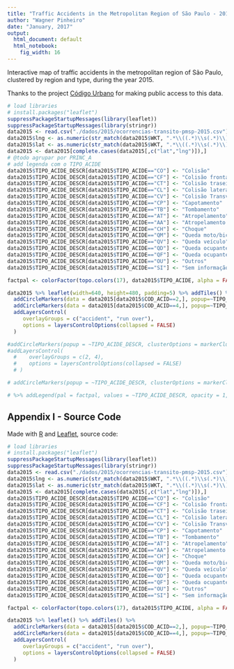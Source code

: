 ```yaml
---
title: "Traffic Accidents in the Metropolitan Region of São Paulo - 2015"
author: "Wagner Pinheiro"
date: "January, 2017"
output:
  html_document: default
  html_notebook:
    fig_width: 16
---
```



Interactive map of traffic accidents in the metropolitan region of São Paulo, clustered by region and type, during the year 2015.

Thanks to the project [Código Urbano](https://github.com/codigourbano) for making public access to this data.


```r
# load libraries
# install.packages("leaflet")
suppressPackageStartupMessages(library(leaflet))
suppressPackageStartupMessages(library(stringr))
data2015 <- read.csv("./dados/2015/ocorrencias-transito-pmsp-2015.csv")
data2015$lng <- as.numeric(str_match(data2015$WKT, ".*\\((.*)\\s(.*)\\)")[,2])
data2015$lat <- as.numeric(str_match(data2015$WKT, ".*\\((.*)\\s(.*)\\)")[,3])
data2015 <- data2015[complete.cases(data2015[,c("lat","lng")]),]
# @todo agrupar por PRINC_A
# add legenda com o TIPO_ACIDE
data2015$TIPO_ACIDE_DESCR[data2015$TIPO_ACIDE=="CO"] <- "Colisão"
data2015$TIPO_ACIDE_DESCR[data2015$TIPO_ACIDE=="CF"] <- "Colisão frontal"
data2015$TIPO_ACIDE_DESCR[data2015$TIPO_ACIDE=="CT"] <- "Colisão traseira"
data2015$TIPO_ACIDE_DESCR[data2015$TIPO_ACIDE=="CL"] <- "Colisão lateral"
data2015$TIPO_ACIDE_DESCR[data2015$TIPO_ACIDE=="CV"] <- "Colisão Transversa"
data2015$TIPO_ACIDE_DESCR[data2015$TIPO_ACIDE=="CP"] <- "Capotamento"
data2015$TIPO_ACIDE_DESCR[data2015$TIPO_ACIDE=="TB"] <- "Tombamento"
data2015$TIPO_ACIDE_DESCR[data2015$TIPO_ACIDE=="AT"] <- "Atropelamento"
data2015$TIPO_ACIDE_DESCR[data2015$TIPO_ACIDE=="AA"] <- "Atropelamento animal"
data2015$TIPO_ACIDE_DESCR[data2015$TIPO_ACIDE=="CH"] <- "Choque"
data2015$TIPO_ACIDE_DESCR[data2015$TIPO_ACIDE=="QM"] <- "Queda moto/bicicleta"
data2015$TIPO_ACIDE_DESCR[data2015$TIPO_ACIDE=="QV"] <- "Queda veículo"
data2015$TIPO_ACIDE_DESCR[data2015$TIPO_ACIDE=="QD"] <- "Queda ocupante dentro"
data2015$TIPO_ACIDE_DESCR[data2015$TIPO_ACIDE=="QF"] <- "Queda ocupante fora"
data2015$TIPO_ACIDE_DESCR[data2015$TIPO_ACIDE=="OU"] <- "Outros"
data2015$TIPO_ACIDE_DESCR[data2015$TIPO_ACIDE=="SI"] <- "Sem informação"

factpal <- colorFactor(topo.colors(17), data2015$TIPO_ACIDE, alpha = FALSE, ordered = TRUE)

data2015 %>% leaflet(width=640, height=480, padding=5) %>% addTiles() %>% 
  addCircleMarkers(data = data2015[data2015$COD_ACID==2,], popup=~TIPO_ACIDE_DESCR, clusterOptions = markerClusterOptions(), group="accident", color="blue") %>%  
  addCircleMarkers(data = data2015[data2015$COD_ACID==4,], popup=~TIPO_ACIDE_DESCR, clusterOptions = markerClusterOptions(), group="run over", color="red") %>%
  addLayersControl(
     overlayGroups = c("accident", "run over"),
     options = layersControlOptions(collapsed = FALSE)
  )

#addCircleMarkers(popup = ~TIPO_ACIDE_DESCR, clusterOptions = markerClusterOptions(), color = ~factpal(TIPO_ACIDE), group = ~COD_ACID) %>%
#addLayersControl(
  #    overlayGroups = c(2, 4),
  #    options = layersControlOptions(collapsed = FALSE)
  # )

# addCircleMarkers(popup = ~TIPO_ACIDE_DESCR, clusterOptions = markerClusterOptions(), color = ~factpal(TIPO_ACIDE)) 

# %>% addLegend(pal = factpal, values = ~TIPO_ACIDE_DESCR, opacity = 1, title = "Traffic Incidents - 2015")


```


## Appendix I - Source Code

Made with [R](https://www.rstudio.com/) and [Leaflet](https://rstudio.github.io/leaflet/), source code:

```r
# load libraries
# install.packages("leaflet")
suppressPackageStartupMessages(library(leaflet))
suppressPackageStartupMessages(library(stringr))
data2015 <- read.csv("./dados/2015/ocorrencias-transito-pmsp-2015.csv")
data2015$lng <- as.numeric(str_match(data2015$WKT, ".*\\((.*)\\s(.*)\\)")[,2])
data2015$lat <- as.numeric(str_match(data2015$WKT, ".*\\((.*)\\s(.*)\\)")[,3])
data2015 <- data2015[complete.cases(data2015[,c("lat","lng")]),]
data2015$TIPO_ACIDE_DESCR[data2015$TIPO_ACIDE=="CO"] <- "Colisão"
data2015$TIPO_ACIDE_DESCR[data2015$TIPO_ACIDE=="CF"] <- "Colisão frontal"
data2015$TIPO_ACIDE_DESCR[data2015$TIPO_ACIDE=="CT"] <- "Colisão traseira"
data2015$TIPO_ACIDE_DESCR[data2015$TIPO_ACIDE=="CL"] <- "Colisão lateral"
data2015$TIPO_ACIDE_DESCR[data2015$TIPO_ACIDE=="CV"] <- "Colisão Transversa"
data2015$TIPO_ACIDE_DESCR[data2015$TIPO_ACIDE=="CP"] <- "Capotamento"
data2015$TIPO_ACIDE_DESCR[data2015$TIPO_ACIDE=="TB"] <- "Tombamento"
data2015$TIPO_ACIDE_DESCR[data2015$TIPO_ACIDE=="AT"] <- "Atropelamento"
data2015$TIPO_ACIDE_DESCR[data2015$TIPO_ACIDE=="AA"] <- "Atropelamento animal"
data2015$TIPO_ACIDE_DESCR[data2015$TIPO_ACIDE=="CH"] <- "Choque"
data2015$TIPO_ACIDE_DESCR[data2015$TIPO_ACIDE=="QM"] <- "Queda moto/bicicleta"
data2015$TIPO_ACIDE_DESCR[data2015$TIPO_ACIDE=="QV"] <- "Queda veículo"
data2015$TIPO_ACIDE_DESCR[data2015$TIPO_ACIDE=="QD"] <- "Queda ocupante dentro"
data2015$TIPO_ACIDE_DESCR[data2015$TIPO_ACIDE=="QF"] <- "Queda ocupante fora"
data2015$TIPO_ACIDE_DESCR[data2015$TIPO_ACIDE=="OU"] <- "Outros"
data2015$TIPO_ACIDE_DESCR[data2015$TIPO_ACIDE=="SI"] <- "Sem informação"

factpal <- colorFactor(topo.colors(17), data2015$TIPO_ACIDE, alpha = FALSE, ordered = TRUE)

data2015 %>% leaflet() %>% addTiles() %>% 
  addCircleMarkers(data = data2015[data2015$COD_ACID==2,], popup=~TIPO_ACIDE_DESCR, clusterOptions = markerClusterOptions(), group="accident", color="blue") %>%  
  addCircleMarkers(data = data2015[data2015$COD_ACID==4,], popup=~TIPO_ACIDE_DESCR, clusterOptions = markerClusterOptions(), group="run over", color="red") %>%
  addLayersControl(
     overlayGroups = c("accident", "run over"),
     options = layersControlOptions(collapsed = FALSE)
  )
```
